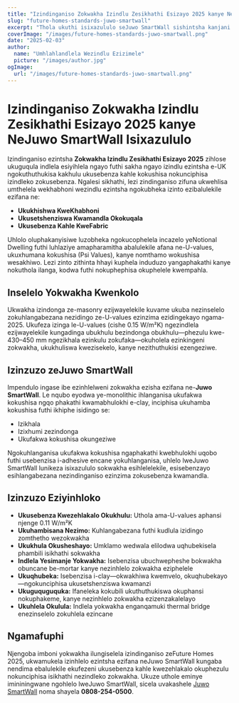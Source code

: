```yaml
---
title: "Izindinganiso Zokwakha Izindlu Zesikhathi Esizayo 2025 kanye NeJuwo SmartWall Isixazululo"
slug: "future-homes-standards-juwo-smartwall"
excerpt: "Thola ukuthi isixazululo seJuwo SmartWall sishintsha kanjani ukusebenza kahle kokushisa nezindinganiso zokwakha izindlu zesikhathi esizayo."
coverImage: "/images/future-homes-standards-juwo-smartwall.png"
date: "2025-02-03"
author:
  name: "Umhlahlandlela Wezindlu Ezizimele"
  picture: "/images/author.jpg"
ogImage:
  url: "/images/future-homes-standards-juwo-smartwall.png"
---
```


# Izindinganiso Zokwakha Izindlu Zesikhathi Esizayo 2025 kanye NeJuwo SmartWall Isixazululo

Izindinganiso ezintsha **Zokwakha Izindlu Zesikhathi Esizayo 2025** zihlose ukuguqula indlela esiyihlela ngayo futhi sakha ngayo izindlu ezintsha e-UK ngokuthuthukisa kakhulu ukusebenza kahle kokushisa nokunciphisa izindleko zokusebenza. Ngalesi sikhathi, lezi zindinganiso zifuna ukwehlisa umthelela wekhabhoni wezindlu ezintsha ngokubheka izinto ezibalulekile ezifana ne:

- **Ukukhishwa KweKhabhoni**
- **Ukusetshenziswa Kwamandla Okokuqala**
- **Ukusebenza Kahle KweFabric**

Uhlolo oluphakanyisiwe luzobheka ngokucophelela incazelo yeNotional Dwelling futhi luhlaziye amapharamitha abalulekile afana ne-U-values, ukuxhumana kokushisa (Psi Values), kanye nomthamo wokushisa wesakhiwo. Lezi zinto zithinta hhayi kuphela induduzo yangaphakathi kanye nokuthola ilanga, kodwa futhi nokuphephisa okuphelele kwempahla.

## Inselelo Yokwakha Kwenkolo

Ukwakha izindonga ze-masonry ezijwayelekile kuvame ukuba nezinselelo zokuhlangabezana nezidingo ze-U-values ezinzima ezidingekayo ngama-2025. Ukufeza izinga le-U-values (cishe 0.15 W/m²K) ngezindlela ezijwayelekile kungadinga ubukhulu bezindonga obukhulu—phezulu kwe-430–450 mm ngezikhala ezinkulu zokufaka—okuholela ezinkingeni zokwakha, ukukhuliswa kwezisekelo, kanye nezithuthukisi ezengeziwe.

## Izinzuzo zeJuwo SmartWall

Impendulo ingase ibe ezinhlelweni zokwakha ezisha ezifana ne-**Juwo SmartWall**. Le nqubo eyodwa ye-monolithic ihlanganisa ukufakwa kokushisa ngqo phakathi kwamabhulokhi e-clay, inciphisa ukuhamba kokushisa futhi ikhiphe isidingo se:

- Izikhala
- Izixhumi zezindonga
- Ukufakwa kokushisa okungeziwe

Ngokuhlanganisa ukufakwa kokushisa ngaphakathi kwebhulokhi uqobo futhi usebenzisa i-adhesive encane yokuhlanganisa, uhlelo lweJuwo SmartWall lunikeza isixazululo sokwakha esihlelelekile, esisebenzayo esihlangabezana nezindinganiso ezinzima zokusebenza kwamandla.

## Izinzuzo Eziyinhloko

- **Ukusebenza Kwezehlakalo Okukhulu:** Uthola ama-U-values aphansi njenge 0.11 W/m²K
- **Ukuhambisana Nezimo:** Kuhlangabezana futhi kudlula izidingo zomthetho wezokwakha
- **Ukukhula Okusheshayo:** Umklamo wedwala elilodwa uqhubekisela phambili isikhathi sokwakha
- **Indlela Yesimanje Yokwakha:** Isebenzisa ubuchwepheshe bokwakha obuncane be-mortar kanye nezinhlelo zokwakha eziphelele
- **Ukuqhubeka:** Isebenzisa i-clay—okwakhiwa kwemvelo, okuqhubekayo—ngokunciphisa ukusetshenziswa kwamanzi
- **Ukuguquguquka:** Ifaneleka kokubili ukuthuthukiswa okuphansi nokuphakeme, kanye nezinhlelo zokwakha ezizenzakalelayo
- **Ukuhlela Okulula:** Indlela yokwakha enganqamuki thermal bridge enezinselelo zokuhlela ezincane

## Ngamafuphi

Njengoba imboni yokwakha ilungiselela izindinganiso zeFuture Homes 2025, ukwamukela izinhlelo ezintsha ezifana neJuwo SmartWall kungaba nendima ebalulekile ekufezeni ukusebenza kahle kwezehlakalo okuphezulu nokunciphisa isikhathi nezindleko zokwakha. Ukuze uthole eminye imininingwane ngohlelo lweJuwo SmartWall, sicela uvakashele [Juwo SmartWall](http://www.Juwo-SmartWall.co.uk) noma shayela **0808-254-0500**.